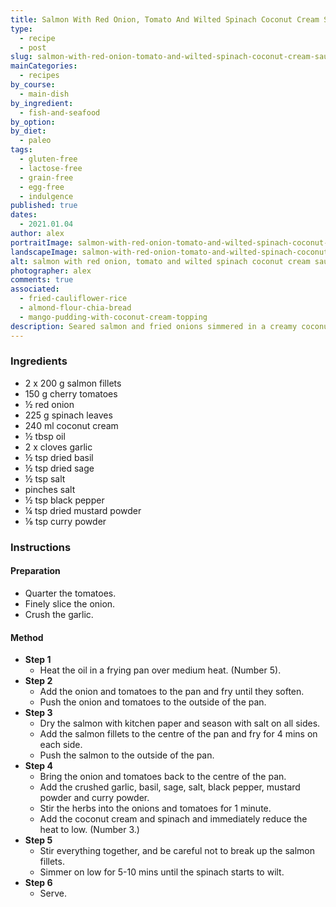 ```yaml
---
title: Salmon With Red Onion, Tomato And Wilted Spinach Coconut Cream Sauce
type:
  - recipe
  - post
slug: salmon-with-red-onion-tomato-and-wilted-spinach-coconut-cream-sauce
mainCategories:
  - recipes
by_course:
  - main-dish
by_ingredient:
  - fish-and-seafood
by_option:
by_diet:
  - paleo
tags:
  - gluten-free
  - lactose-free
  - grain-free
  - egg-free
  - indulgence
published: true
dates:
  - 2021.01.04
author: alex
portraitImage: salmon-with-red-onion-tomato-and-wilted-spinach-coconut-cream-sauce-portrait.png
landscapeImage: salmon-with-red-onion-tomato-and-wilted-spinach-coconut-cream-sauce-landscape.png
alt: salmon with red onion, tomato and wilted spinach coconut cream sauce
photographer: alex
comments: true
associated:
  - fried-cauliflower-rice
  - almond-flour-chia-bread
  - mango-pudding-with-coconut-cream-topping
description: Seared salmon and fried onions simmered in a creamy coconut sauce with warmed cherry tomatoes and wilted spinach. Tastes great!
---
```


<Ingredients>

### Ingredients

- 2 x 200 g salmon fillets
- 150 g cherry tomatoes
- ½ red onion
- 225 g spinach leaves
- 240 ml coconut cream
- ½ tbsp oil
- 2 x cloves garlic
- ½ tsp dried basil
- ½ tsp dried sage
- ½ tsp salt
- pinches salt
- ½ tsp black pepper
- ¼ tsp dried mustard powder
- ⅛ tsp curry powder

</Ingredients>

<Instructions>

### Instructions

#### Preparation

- Quarter the tomatoes.
- Finely slice the onion.
- Crush the garlic.

#### Method

- **Step 1**
  - Heat the oil in a frying pan over medium heat. (Number 5).
- **Step 2**
  - Add the onion and tomatoes to the pan and fry until they soften.
  - Push the onion and tomatoes to the outside of the pan.
- **Step 3**
  - Dry the salmon with kitchen paper and season with salt on all sides.
  - Add the salmon fillets to the centre of the pan and fry for 4 mins on each side.
  - Push the salmon to the outside of the pan.
- **Step 4**
  - Bring the onion and tomatoes back to the centre of the pan.
  - Add the crushed garlic, basil, sage, salt, black pepper, mustard powder and curry powder.
  - Stir the herbs into the onions and tomatoes for 1 minute.
  - Add the coconut cream and spinach and immediately reduce the heat to low. (Number 3.)
- **Step 5**
  - Stir everything together, and be careful not to break up the salmon fillets.
  - Simmer on low for 5-10 mins until the spinach starts to wilt.
- **Step 6**
  - Serve.

</Instructions>
